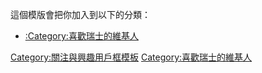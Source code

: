 {{Userbox
|border-c=#D81E05
|border-s=2
|id=[[File:Flag of Switzerland.svg|45px]]
|id-c=#D81E05
|info=這個用戶喜歡'''[[瑞士|<span style="color:white;">瑞士</span>]]'''。
|info-c=#D81E05
|info-fc=white
|info-s=10
}}
<includeonly>[[Category:喜歡瑞士的維基人|{{PAGENAME}}]]</includeonly>
<noinclude>




這個模版會把你加入到以下的分類：
*[[:Category:喜歡瑞士的維基人]]

[[Category:關注與興趣用戶框模板]]
[[Category:喜歡瑞士的維基人]]
</noinclude>